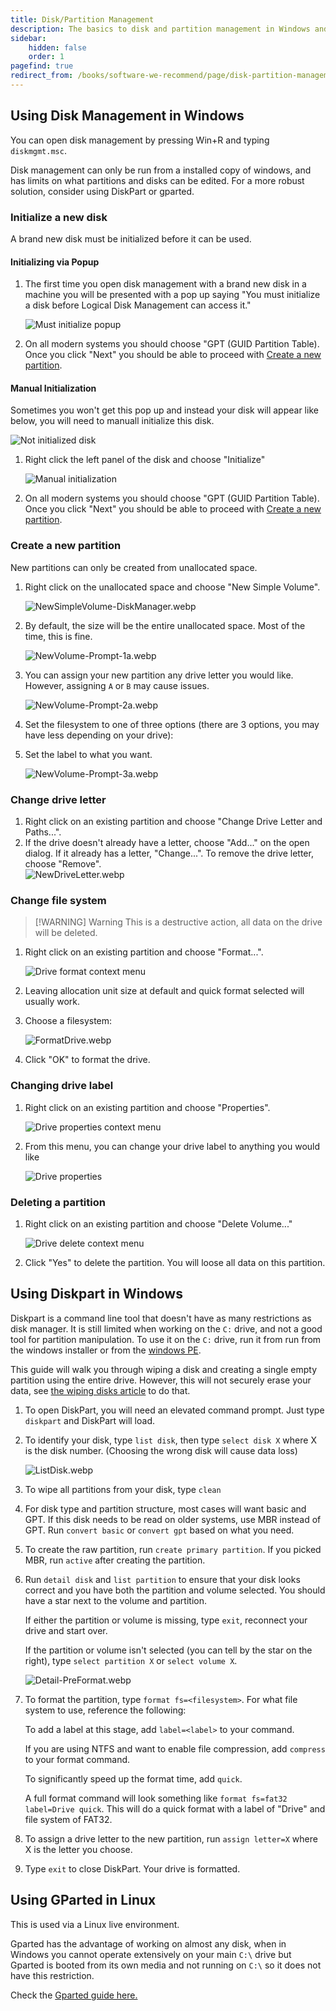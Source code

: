 ```yaml
---
title: Disk/Partition Management
description: The basics to disk and partition management in Windows and Linux
sidebar:
    hidden: false
    order: 1
pagefind: true
redirect_from: /books/software-we-recommend/page/disk-partition-management
---
```



## Using Disk Management in Windows
You can open disk management by pressing Win+R and typing `diskmgmt.msc`.

Disk management can only be run from a installed copy of windows, and has limits on what partitions and disks can be edited. For a more robust solution, consider using DiskPart or gparted.

### Initialize a new disk
A brand new disk must be initialized before it can be used.

#### Initializing via Popup
1. The first time you open disk management with a brand new disk in a machine you will be presented with a pop up saying "You must initialize a disk before Logical Disk Management can access it."

    ![Must initialize popup](../../../assets/disk-management/initialize-popup.png)

2. On all modern systems you should choose "GPT (GUID Partition Table). Once you click "Next" you should be able to proceed with [Create a new partition](#create-a-new-partition).

#### Manual Initialization
Sometimes you won't get this pop up and instead your disk will appear like below, you will need to manuall initialize this disk.

![Not initialized disk](../../../assets/disk-management/not-initialized.png)

1. Right click the left panel of the disk and choose "Initialize"

    ![Manual initialization](../../../assets/disk-management/manual-initialize.png)

2. On all modern systems you should choose "GPT (GUID Partition Table). Once you click "Next" you should be able to proceed with [Create a new partition](#create-a-new-partition).

### Create a new partition
New partitions can only be created from unallocated space.

1. Right click on the unallocated space and choose "New Simple Volume".

    ![NewSimpleVolume-DiskManager.webp](../../../assets/disk-management/newsimplevolume-diskmanager.webp)

2. By default, the size will be the entire unallocated space. Most of the time, this is fine.

    ![NewVolume-Prompt-1a.webp](../../../assets/disk-management/newvolume-prompt-1a.webp)

3. You can assign your new partition any drive letter you would like. However, assigning `A` or `B` may cause issues.

    ![NewVolume-Prompt-2a.webp](../../../assets/disk-management/newvolume-prompt-2a.webp)

4. Set the filesystem to one of three options (there are 3 options, you may have less depending on your drive):

    <DiskFormats />

5. Set the label to what you want.

    ![NewVolume-Prompt-3a.webp](../../../assets/disk-management/newvolume-prompt-3a.webp)

### Change drive letter
1. Right click on an existing partition and choose "Change Drive Letter and Paths...".
2. If the drive doesn't already have a letter, choose "Add..." on the open dialog. If it already has a letter, "Change...". To remove the drive letter, choose "Remove".  
    ![NewDriveLetter.webp](../../../assets/disk-management/newdriveletter.webp)

### Change file system
> [!WARNING] Warning
> This is a destructive action, all data on the drive will be deleted.

1. Right click on an existing partition and choose "Format...".

    ![Drive format context menu](../../../assets/disk-management/drive-format-context.png)

2. Leaving allocation unit size at default and quick format selected will usually work.
3. Choose a filesystem:

    <DiskFormats />

    ![FormatDrive.webp](../../../assets/disk-management/formatdrive.webp)

4. Click "OK" to format the drive.


### Changing drive label
1. Right click on an existing partition and choose "Properties".

    ![Drive properties context menu](../../../assets/disk-management/drive-properties-context.png)

2. From this menu, you can change your drive label to anything you would like

    ![Drive properties](../../../assets/disk-management/drive-properties.png)

### Deleting a partition
1. Right click on an existing partition and choose "Delete Volume..."

    ![Drive delete context menu](../../../assets/disk-management/drive-delete-volume-context.png)

2. Click "Yes" to delete the partition. You will loose all data on this partition.

## Using Diskpart in Windows
Diskpart is a command line tool that doesn't have as many restrictions as disk manager. It is still limited when working on the `C:` drive, and not a good tool for partition manipulation. To use it on the `C:` drive, run it from run from the windows installer or from the [windows PE](/live-sessions/windows-live-session).

This guide will walk you through wiping a disk and creating a single empty partition using the entire drive. However, this will not securely erase your data, see [the wiping disks article](/disks/disk-wipe) to do that.

1. To open DiskPart, you will need an elevated command prompt. Just type `diskpart` and DiskPart will load.
2. To identify your disk, type `list disk`, then type `select disk X` where X is the disk number. (Choosing the wrong disk will cause data loss)

    ![ListDisk.webp](../../../assets/disk-management/listdisk.webp)

3. To wipe all partitions from your disk, type `clean`
4. For disk type and partition structure, most cases will want basic and GPT. If this disk needs to be read on older systems, use MBR instead of GPT. Run `convert basic` or `convert gpt` based on what you need.
5. To create the raw partition, run `create primary partition`. If you picked MBR, run `active` after creating the partition.
6. Run `detail disk` and `list partition` to ensure that your disk looks correct and you have both the partition and volume selected. You should have a star next to the volume and partition.

    If either the partition or volume is missing, type `exit`, reconnect your drive and start over.

    If the partition or volume isn't selected (you can tell by the star on the right), type `select partition X` or `select volume X`.

    ![Detail-PreFormat.webp](../../../assets/disk-management/detail-preformat.webp)

7. To format the partition, type `format fs=<filesystem>`. For what file system to use, reference the following:

    <DiskFormats />

    To add a label at this stage, add `label=<label>` to your command.

    If you are using NTFS and want to enable file compression, add `compress` to your format command.

    To significantly speed up the format time, add `quick`.

    A full format command will look something like `format fs=fat32 label=Drive quick`. This will do a quick format with a label of "Drive" and file system of FAT32.

8. To assign a drive letter to the new partition, run `assign letter=X` where X is the letter you choose.
9. Type `exit` to close DiskPart. Your drive is formatted.

## Using GParted in Linux
This is used via a Linux live environment. 

Gparted has the advantage of working on almost any disk, when in Windows you cannot operate extensively on your main `C:\` drive but Gparted is booted from its own media and not running on `C:\` so it does not have this restriction. 

Check the [Gparted guide here.](/disks/gparted)

